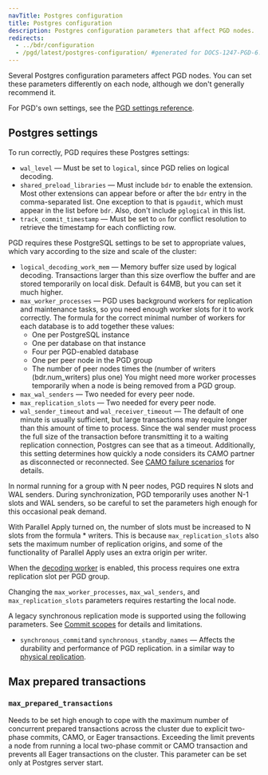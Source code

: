 ```yaml
---
navTitle: Postgres configuration
title: Postgres configuration
description: Postgres configuration parameters that affect PGD nodes.
redirects:
  - ../bdr/configuration
  - /pgd/latest/postgres-configuration/ #generated for DOCS-1247-PGD-6.0-Docs
---
```


Several Postgres configuration parameters affect PGD nodes. You can set these
parameters differently on each node, although we don't generally recommend it.

For PGD's own settings, see the [PGD settings reference](/pgd/latest/reference/tables-views-functions/pgd-settings).

## Postgres settings

To run correctly, PGD requires these Postgres settings:

- `wal_level` &mdash; Must be set to `logical`, since PGD relies on logical decoding.
- `shared_preload_libraries` &mdash; Must include `bdr` to enable the extension. Most other
  extensions can appear before or after the `bdr` entry in the comma-separated list. One exception
  to that is `pgaudit`, which must appear in the list before `bdr`. Also, don't include
  `pglogical` in this list.
- `track_commit_timestamp` &mdash; Must be set to `on` for conflict resolution to
  retrieve the timestamp for each conflicting row.

PGD requires these PostgreSQL settings to be set to appropriate values,
which vary according to the size and scale of the cluster:

-   `logical_decoding_work_mem` &mdash; Memory buffer size used by logical decoding.
    Transactions larger than this size overflow the buffer and are stored
    temporarily on local disk. Default is 64MB, but you can set it much higher.
-   `max_worker_processes` &mdash; PGD uses background workers for replication
    and maintenance tasks, so you need enough worker slots for it to
    work correctly. The formula for the correct minimal number of workers for each database is to add together these values:
    -  One per PostgreSQL instance
    -  One per database on that instance
    -  Four per PGD-enabled database
    -  One per peer node in the PGD group 
    -  The number of peer nodes times the (number of writers (bdr.num_writers) plus one)
    You might need more worker processes temporarily when a node is being
    removed from a PGD group.
-   `max_wal_senders` &mdash; Two needed for every peer node.
-   `max_replication_slots` &mdash; Two needed for every peer node.
-   `wal_sender_timeout` and `wal_receiver_timeout` &mdash; The default of one minute is usually sufficient, but large transactions may require longer than this amount of time to process. Since the wal sender must process the full size of the transaction before transmitting it to a waiting replication connection, Postgres can see that as a timeout. Additionally, this setting determines how
    quickly a node considers its CAMO partner as disconnected or
    reconnected. See [CAMO failure scenarios](commit-scopes/camo#failure-scenarios) for
    details.

In normal running for a group with N peer nodes, PGD requires
N slots and WAL senders. During synchronization, PGD temporarily uses another
N-1 slots and WAL senders, so be careful to set the parameters high enough
for this occasional peak demand.

With Parallel Apply turned on, the number of slots must be increased to
N slots from the formula \* writers. This is because `max_replication_slots`
also sets the maximum number of replication origins, and some of the functionality
of Parallel Apply uses an extra origin per writer.

When the [decoding worker](decoding_worker) is enabled, this
process requires one extra replication slot per PGD group.

Changing the `max_worker_processes`, `max_wal_senders`, and `max_replication_slots` parameters requires restarting the local node.

A legacy synchronous replication mode is supported using the following
parameters. See [Commit scopes](commit-scopes) for details and
limitations.

-   `synchronous_commit`and `synchronous_standby_names` &mdash; Affects the durability and performance of PGD replication.
    in a similar way to [physical replication](https://www.postgresql.org/docs/11/runtime-config-wal.html#GUC-SYNCHRONOUS-COMMIT).

## Max prepared transactions

### `max_prepared_transactions`

Needs to be set high enough to cope with the maximum number of concurrent prepared transactions across the cluster due to explicit two-phase commits, CAMO, or Eager transactions. Exceeding the limit prevents a node from running a local two-phase commit or CAMO transaction and prevents all Eager transactions on the cluster. This parameter can be set only at Postgres server start.
